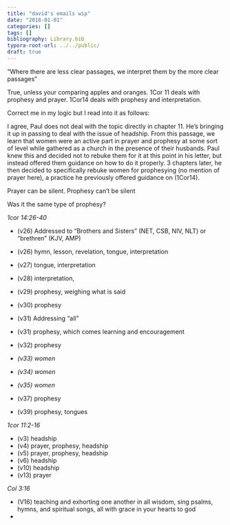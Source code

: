 ```yaml
---
title: "david's emails wip"
date: "2018-01-01"
categories: []
tags: []
bibliography: Library.bib
typora-root-url: ../../public/
draft: true
---
```




"Where there are less clear passages, we interpret them by the more clear passages"

True, unless your comparing apples and oranges. 1Cor 11 deals with prophesy and prayer. 1Cor14 deals with prophesy and interpretation.

Correct me in my logic but I read into it as follows:

I agree, Paul does not deal with the topic directly in chapter 11. He's bringing it up in passing to deal with the issue of headship. From this passage, we learn that women were an active part in prayer and prophesy at some sort of level while gathered as a church in the presence of their husbands. Paul knew this and decided not to rebuke them for it at this point in his letter, but instead offered them guidance on how to do it properly. 3 chapters later, he then decided to specifically rebuke women for prophesying (no mention of prayer here), a practice he previously offered guidance on (1Cor14).

Prayer can be silent. Prophesy can't be silent

Was it the same type of prophesy?

*1cor 14:26-40*

- (v26) Addressed to "Brothers and Sisters" (NET, CSB, NIV, NLT) or "brethren" (KJV, AMP)
- (v26) hymn, lesson, revelation, tongue, interpretation
- (v27) tongue, interpretation


- (v28) interpretation, 
- (v29) prophesy, weighing what is said
- (v30) prophesy
- (v31) Addressing "all" 
- (v31) prophesy, which comes learning and encouragement
- (v32) prophesy
- *(v33) women*
- *(v34) women*
- *(v35) women*
- (v37) prophesy
- (v39) prophesy, tongues 

*1cor 11:2-16*

- (v3) headship
- (v4) prayer, prophesy, headship
- (v5) prayer, prophesy, headship
- (v6) headship
- (v10) headship
- (v13) prayer

*Col 3:16*

* (V16) teaching and exhorting one another in all wisdom, sing psalms, hymns, and spiritual songs, all with grace in your hearts to god
* ​